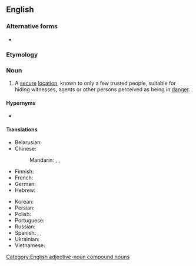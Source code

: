 {{also|safe house}}

==English==
{{wikipedia}}

===Alternative forms===
* {{l|en|safe house}}

===Etymology===
{{compound|en|safe|house}}

===Noun===
{{en-noun}}

# A [[secure]] [[location]], known to only a few trusted people, suitable for hiding witnesses, agents or other persons perceived as being in [[danger]].

====Hypernyms====
* {{l|en|house}}

====Translations====
{{trans-top|secure location}}
* Belarusian: {{t|be|канспіраты́ўная кватэ́ра|f}}
* Chinese:
*: Mandarin: {{t|cmn|[[安全]][[藏身處]]|sc=Hani}}, {{t|cmn|[[安全]][[藏身处]]|tr=ānquán cángshēnchù|sc=Hani}}, {{t|cmn|安全屋|tr=ānquánwū}}
* Finnish: {{t|fi|turvatalo}}
* French: {{t-needed|fr}}
* German: {{t+|de| konspirative Wohnung|f}}
* Hebrew: {{t|he|בית מסתור; דירת מסתור}}
{{trans-mid}}
* Korean: {{t|ko|안전가옥}}
* Persian: {{t|fa|خانه امن|tr=xâne-ye amn}}
* Polish: {{t-needed|pl}}
* Portuguese: {{t-needed|pt}}
* Russian: {{t|ru|конспирати́вная кварти́ра|f}}
* Spanish: {{t|es|piso franco|m}}, {{t|es|casa de seguridad|f}}, {{t+|es|refugio|m}}
* Ukrainian: {{t|uk|конспірати́вна кварти́ра|f}}
* Vietnamese: {{t|vi|nhà an toàn}}
{{trans-bottom}}

[[Category:English adjective-noun compound nouns]]